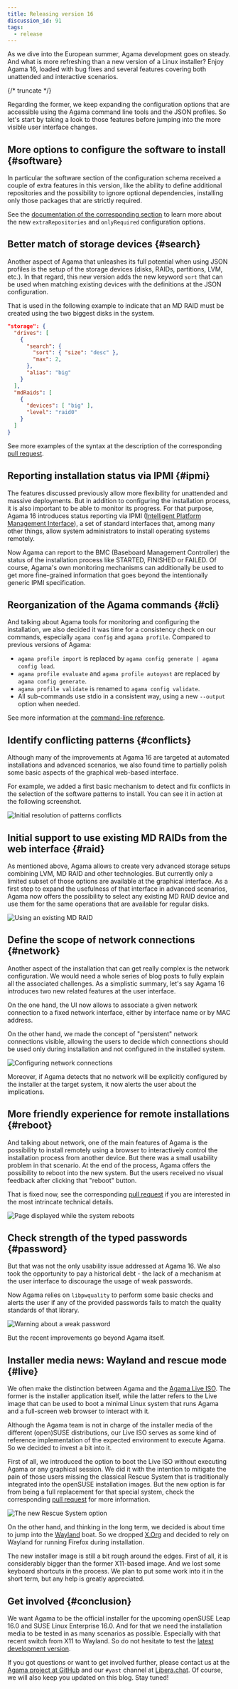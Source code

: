 ```yaml
---
title: Releasing version 16
discussion_id: 91
tags:
  - release
---
```


As we dive into the European summer, Agama development goes on steady. And what is more refreshing
than a new version of a Linux installer? Enjoy Agama 16, loaded with bug fixes and several features
covering both unattended and interactive scenarios.

{/* truncate */}

Regarding the former, we keep expanding the configuration options that are accessible using the
Agama command line tools and the JSON profiles. So let's start by taking a look to those features
before jumping into the more visible user interface changes.

## More options to configure the software to install {#software}

In particular the software section of the configuration schema received a couple of extra features
in this version, like the ability to define additional repositories and the possibility to ignore
optional dependencies, installing only those packages that are strictly required.

See the [documentation of the corresponding section](/docs/user/reference/profile/software) to
learn more about the new `extraRepositories` and `onlyRequired` configuration options.

## Better match of storage devices {#search}

Another aspect of Agama that unleashes its full potential when using JSON profiles is the setup of
the storage devices (disks, RAIDs, partitions, LVM, etc.). In that regard, this new version adds the
new keyword `sort` that can be used when matching existing devices with the definitions at the JSON
configuration.

That is used in the following example to indicate that an MD RAID must be created using the two
biggest disks in the system.

```json
"storage": {
  "drives": [
    {
      "search": {
        "sort": { "size": "desc" },
        "max": 2,
      },
      "alias": "big"
    }
  ],
  "mdRaids": [
    {
      "devices": [ "big" ],
      "level": "raid0"
    }
  ]
}
```

See more examples of the syntax at the description of the corresponding [pull
request](https://github.com/agama-project/agama/pull/2474).

## Reporting installation status via IPMI {#ipmi}

The features discussed previously allow more flexibility for unattended and massive deployments.
But in addition to configuring the installation process, it is also important to be able to monitor
its progress. For that purpose, Agama 16 introduces status reporting via IPMI ([Intelligent Platform
Management Interface](https://en.wikipedia.org/wiki/Intelligent_Platform_Management_Interface)), a
set of standard interfaces that, among many other things, allow system administrators to install
operating systems remotely.

Now Agama can report to the BMC (Baseboard Management Controller) the status of the installation
process like STARTED, FINISHED or FAILED. Of course, Agama's own monitoring mechanisms can
additionally be used to get more fine-grained information that goes beyond the intentionally
generic IPMI specification.

## Reorganization of the Agama commands {#cli}

And talking about Agama tools for monitoring and configuring the installation, we also decided it
was time for a consistency check on our commands, especially `agama config` and `agama profile`.
Compared to previous versions of Agama:

  - `agama profile import` is replaced by `agama config generate | agama config load`.
  - `agama profile evaluate` and `agama profile autoyast` are replaced by `agama config generate`.
  - `agama profile validate` is renamed to `agama config validate`.
  - All sub-commands use stdio in a consistent way, using a new `--output` option when needed.

See more information at the [command-line reference](https://agama-project.github.io/docs/user/cli).

## Identify conflicting patterns {#conflicts}

Although many of the improvements at Agama 16 are targeted at automated installations and advanced
scenarios, we also found time to partially polish some basic aspects of the graphical web-based
interface.

For example, we added a first basic mechanism to detect and fix conflicts in the selection of the
software patterns to install. You can see it in action at the following screenshot.

![Initial resolution of patterns conflicts](../static/img/blog/2025-07-04/conflict.png)

## Initial support to use existing MD RAIDs from the web interface {#raid}

As mentioned above, Agama allows to create very advanced storage setups combining LVM, MD RAID and
other technologies. But currently only a limited subset of those options are available at the
graphical interface. As a first step to expand the usefulness of that interface in advanced
scenarios, Agama now offers the possibility to select any existing MD RAID device and use them for
the same operations that are available for regular disks.

![Using an existing MD RAID](../static/img/blog/2025-07-04/mdraid.png)

## Define the scope of network connections {#network}

Another aspect of the installation that can get really complex is the network configuration. We
would need a whole series of blog posts to fully explain all the associated challenges. As a
simplistic summary, let's say Agama 16 introduces two new related features at the user interface.

On the one hand, the UI now allows to associate a given network connection to a fixed network
interface, either by interface name or by MAC address.

On the other hand, we made the concept of "persistent" network connections visible, allowing the
users to decide which connections should be used only during installation and not configured in the
installed system.

![Configuring network connections](../static/img/blog/2025-07-04/network.png)

Moreover, if Agama detects that no network will be explicitly configured by the installer at the
target system, it now alerts the user about the implications. 

## More friendly experience for remote installations {#reboot}

And talking about network, one of the main features of Agama is the possibility to install remotely
using a browser to interactively control the installation process from another device. But there was
a small usability problem in that scenario. At the end of the process, Agama offers the possibility
to reboot into the new system. But the users received no visual feedback after clicking that
"reboot" button.

That is fixed now, see the corresponding [pull
request](https://github.com/agama-project/agama/pull/2462) if you are interested in the most
intrincate technical details.

![Page displayed while the system reboots](../static/img/blog/2025-07-04/reboot.png)

## Check strength of the typed passwords {#password}

But that was not the only usability issue addressed at Agama 16. We also took the opportunity to pay
a historical debt - the lack of a mechanism at the user interface to discourage the usage of weak
passwords.

Now Agama relies on `libpwquality` to perform some basic checks and alerts the user if any of the
provided passwords fails to match the quality standards of that library.

![Warning about a weak password](../static/img/blog/2025-07-04/password.png)

But the recent improvements go beyond Agama itself.

## Installer media news: Wayland and rescue mode {#live}

We often make the distinction between Agama and the [Agama Live ISO](/download). The former is the
installer application itself, while the latter refers to the Live image that can be used to boot a
minimal Linux system that runs Agama and a full-screen web browser to interact with it.

Although the Agama team is not in charge of the installer media of the different (open)SUSE
distributions, our Live ISO serves as some kind of reference implementation of the expected
environment to execute Agama. So we decided to invest a bit into it.

First of all, we introduced the option to boot the Live ISO without executing Agama or any graphical
session. We did it with the intention to mitigate the pain of those users missing the classical
Rescue System that is traditionally integrated into the openSUSE installation images. But the new
option is far from being a full replacement for that special system, check the corresponding [pull
request](https://github.com/agama-project/agama/pull/2403) for more information.

![The new Rescue System option](../static/img/blog/2025-07-04/grub.png)

On the other hand, and thinking in the long term, we decided is about time to jump into the
[Wayland](https://wayland.freedesktop.org/) boat. So we dropped [X.Org](https://www.x.org) and
decided to rely on Wayland for running Firefox during installation.

The new installer image is still a bit rough around the edges. First of all, it is considerably
bigger than the former X11-based image. And we lost some keyboard shortcuts in the process. We plan
to put some work into it in the short term, but any help is greatly appreciated.

## Get involved {#conclusion}

We want Agama to be the official installer for the upcoming openSUSE Leap 16.0 and SUSE Linux
Enterprise 16.0. And for that we need the installation media to be tested in as many scenarios as
possible. Especially with that recent switch from X11 to Wayland. So do not hesitate to test the
[latest development version](https://download.opensuse.org/repositories/systemsmanagement:/Agama:/Devel/images/iso/).

If you got questions or want to get involved further, please contact us at the [Agama project at
GitHub](https://github.com/agama-project/agama) and our `#yast` channel at
[Libera.chat](https://libera.chat/). Of course, we will also keep you updated on this blog. Stay
tuned!
